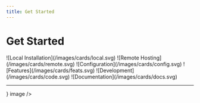 ```yaml
---
title: Get Started
---
```



# Get Started

<Cards num={4}>
  <Cards.Card href="/docs/local-install" title="Local Installation" image arrow>
    ![Local Installation](/images/cards/local.svg)
  </Cards.Card>
  <Cards.Card href="/docs/remote-hosting" title="Remote Hosting" image arrow>
    ![Remote Hosting](/images/cards/remote.svg)
  </Cards.Card>
  <Cards.Card href="/docs/configuration" title="Configuration" image arrow>
    ![Configuration](/images/cards/config.svg)
  </Cards.Card>  
  <Cards.Card href="/docs/features" title="Features" image arrow>
    ![Features](/images/cards/feats.svg)
  </Cards.Card>
  <Cards.Card href="/docs/development" title="Development" image arrow>
    ![Development](/images/cards/code.svg)
  </Cards.Card>  
  <Cards.Card href="/docs/documentation" title="Documentation" image arrow>
    ![Documentation](/images/cards/docs.svg)
  </Cards.Card>
</Cards>

---

<div style={{ display: 'flex', justifyContent: 'center' }}>
  <Cards num={3}>
    <Cards.Card
      title=""
      href="/about"
      icon={<Logo />}
      image
    />
  </Cards>
</div>
